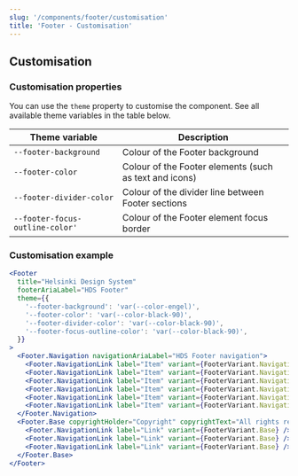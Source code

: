 ```yaml
---
slug: '/components/footer/customisation'
title: 'Footer - Customisation'
---
```




## Customisation

### Customisation properties

You can use the `theme` property to customise the component. See all available theme variables in the table below.

| Theme variable                  | Description                                            |
| ------------------------------- | ------------------------------------------------------ |
| `--footer-background`           | Colour of the Footer background                        |
| `--footer-color`                | Colour of the Footer elements (such as text and icons) |
| `--footer-divider-color`        | Colour of the divider line between Footer sections     |
| `--footer-focus-outline-color'` | Colour of the Footer element focus border              |

### Customisation example

<Playground>

```jsx
<Footer
  title="Helsinki Design System"
  footerAriaLabel="HDS Footer"
  theme={{
    '--footer-background': 'var(--color-engel)',
    '--footer-color': 'var(--color-black-90)',
    '--footer-divider-color': 'var(--color-black-90)',
    '--footer-focus-outline-color': 'var(--color-black-90)',
  }}
>
  <Footer.Navigation navigationAriaLabel="HDS Footer navigation">
    <Footer.NavigationLink label="Item" variant={FooterVariant.Navigation} />
    <Footer.NavigationLink label="Item" variant={FooterVariant.Navigation} />
    <Footer.NavigationLink label="Item" variant={FooterVariant.Navigation} />
    <Footer.NavigationLink label="Item" variant={FooterVariant.Navigation} />
    <Footer.NavigationLink label="Item" variant={FooterVariant.Navigation} />
    <Footer.NavigationLink label="Item" variant={FooterVariant.Navigation} />
  </Footer.Navigation>
  <Footer.Base copyrightHolder="Copyright" copyrightText="All rights reserved" backToTopLabel="Back to top">
    <Footer.NavigationLink label="Link" variant={FooterVariant.Base} />
    <Footer.NavigationLink label="Link" variant={FooterVariant.Base} />
    <Footer.NavigationLink label="Link" variant={FooterVariant.Base} />
  </Footer.Base>
</Footer>
```

</Playground>
